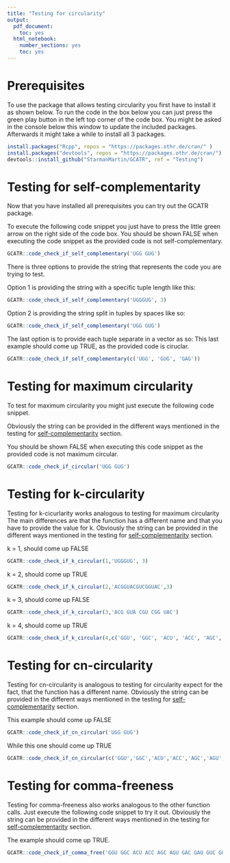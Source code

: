 ```yaml
---
title: "Testing for circularity"
output:
  pdf_document:
    toc: yes
  html_notebook:
    number_sections: yes
    toc: yes
---
```


# Prerequisites

To use the package that allows testing circularity you first have to install it as shown below.
To run the code in the box below you can just press the green play button in the left top corner of the code box.
You might be asked in the console below this window to update the included packages. Afterwards it might take a while to install all 3 packages.

```r
install.packages("Rcpp", repos = "https://packages.othr.de/cran/" )
install.packages("devtools", repos = "https://packages.othr.de/cran/")
devtools::install_github("StarmanMartin/GCATR", ref = "Testing")
```
# Testing for self-complementarity {#self-complementary}
Now that you have installed all prerequisites you can try out the GCATR package. 

To execute the following code snippet you just have to press the little green arrow on the right side of the code box.
You should be shown FALSE when executing the code snippet as the provided code is not self-complementary.
```r
GCATR::code_check_if_self_complementary('UGG GUG')
```
There is three options to provide the string that represents the code you are trying to test.

Option 1 is providing the string with a specific tuple length like this:
```r
GCATR::code_check_if_self_complementary('UGGGUG', 3)
```

Option 2 is providing the string split in tuples by spaces like so:
```r
GCATR::code_check_if_self_complementary('UGG GUG')
```

The last option is to provide each tuple separate in a vector as so:
This last example should come up TRUE, as the provided code is ciruclar.

```r
GCATR::code_check_if_self_complementary(c('UGG', 'GUG', 'GAG'))
```

# Testing for maximum circularity

To test for maximum circularity you might just execute the following code snippet.

Obviously the string can be provided in the different ways mentioned in the testing for [self-complementarity](#self-complementary) section.

You should be shown FALSE when executing this code snippet as the provided code is not maximum circular.

```r
GCATR::code_check_if_circular('UGG GUG')
```
# Testing for k-circularity

Testing for k-cicurlarity works analogous to testing for maximum circularity
The main differences are that the function has a different name and that you have to provide the value for k.
Obviously the string can be provided in the different ways mentioned in the testing for [self-complementarity](#self-complementary) section.

k = 1, should come up FALSE
```r
GCATR::code_check_if_k_circular(1,'UGGGUG', 3)
```
k = 2, should come up TRUE
```r
GCATR::code_check_if_k_circular(2,'ACGGUACGUCGGUAC',3)
```
k = 3, should come up FALSE
```r
GCATR::code_check_if_k_circular(3,'ACG GUA CGU CGG UAC')
```

 k = 4, should come up TRUE
```r
GCATR::code_check_if_k_circular(4,c('GGU', 'GGC', 'ACU', 'ACC', 'AGC', 'AGU', 'GAC', 'GAU', 'GUC', 'GUU', 'AAU', 'AUU', 'AAC', 'AUC', 'GCU', 'GCC'))
```
# Testing for cn-circularity

Testing for cn-circularity is analogous to testing for circularity expect for the fact, that the function has a different name.
Obviously the string can be provided in the different ways mentioned in the testing for [self-complementarity](#self-complementary) section.

This example should come up FALSE

```r
GCATR::code_check_if_cn_circular('UGG GUG')
```

While this one should come up TRUE

```r
GCATR::code_check_if_cn_circular(c('GGU','GGC','ACU','ACC','AGC','AGU','GAC','GAU','GUC','GUU','AAU','AUU','AAC','AUC','GCU','GCC'))
```

# Testing for comma-freeness

Testing for comma-freeness also works analogous to the other function calls.
Just execute the following code snippet to try it out.
Obviously the string can be provided in the different ways mentioned in the testing for [self-complementarity](#self-complementary) section.

The example should come up TRUE.
```r
GCATR::code_check_if_comma_free('GGU GGC ACU ACC AGC AGU GAC GAU GUC GUU AAU AUU AAC AUC GCU GCC')
```

